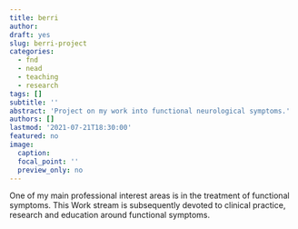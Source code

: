 ```yaml
---
title: berri
author:
draft: yes  
slug: berri-project
categories:
  - fnd
  - nead
  - teaching
  - research
tags: []
subtitle: ''
abstract: 'Project on my work into functional neurological symptoms.'
authors: []
lastmod: '2021-07-21T18:30:00'
featured: no
image:
  caption:
  focal_point: ''
  preview_only: no
---
```

One of my main professional interest areas is in the treatment of functional symptoms. This Work stream is subsequently devoted to clinical practice, research and education around functional symptoms.